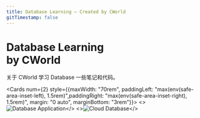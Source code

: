 ```yaml
---
title: Database Learning – Created by CWorld
gitTimestamp: false
---
```



<div className="home-content">
  <div className="content-container">
    <h1 className="headline">
      Database Learning <br className="sm:block hidden" />
      by CWorld
    </h1>
    <p className="subtitle">关于 CWorld 学习 Database 一些笔记和代码。</p>
  </div>
  <style jsx>{`
    .content-container {
      max-width: 70rem;
      padding-left: max(env(safe-area-inset-left), 1.5rem);
      padding-right: max(env(safe-area-inset-right), 1.5rem);
      margin: 0 auto;
      margin-bottom: 3rem;
    }
    .headline {
      display: inline-block;
      font-size: 3.125rem;
      font-size: min(4.375rem, max(8vw, 2.5rem));
      font-weight: 700;
      font-feature-settings: initial;
      letter-spacing: -0.12rem;
      margin-left: -0.2rem;
      margin-top: 3.4rem;
      line-height: 1.1;
      background-image: linear-gradient(146deg, #000, #757a7d);
      -webkit-background-clip: text;
      -webkit-text-fill-color: transparent;
      background-clip: text;
    }
    :global(.dark) .headline {
      background-image: linear-gradient(146deg, #fff, #757a7d);
    }
    .subtitle {
      font-size: 1.3rem;
      font-size: min(1.3rem, max(3.5vw, 1.2rem));
      font-feature-settings: initial;
      line-height: 1.6;
      margin-top: 1.5em;
    }
  `}</style>
</div>

<Cards num={2} style={{maxWidth: "70rem", paddingLeft: "max(env(safe-area-inset-left), 1.5rem)",paddingRight: "max(env(safe-area-inset-right), 1.5rem)", margin: "0 auto", marginBottom: "3rem"}}>
  <Card image arrow title="从项目介绍开始" href="/intro">
    <>![Database Application](/assets/database-application.jpg)</>
  </Card>
  <Card image arrow title="从课程介绍开始" href="/00-at-the-beginning">
    <>![Cloud Database](/assets/cloud-database.jpg)</>
  </Card>
</Cards>
